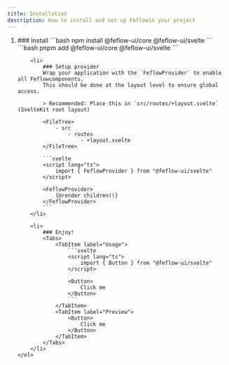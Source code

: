 ```yaml
---
title: Installation
description: How to install and set up Feflowin your project
---
```



<Steps>
    <ol>
        <li>
            ### Install
            <Tabs>
                <TabItem label="npm" icon="npm">
                    ```bash
                    npm install @feflow-ui/core @feflow-ui/svelte
                    ```
                </TabItem>
                <TabItem label="pnpm" icon="pnpm">
                    ```bash
                    pnpm add @feflow-ui/core @feflow-ui/svelte
                    ```
                </TabItem>
            </Tabs>
        </li>

        <li>
            ### Setup provider
            Wrap your application with the `FeflowProvider` to enable all Feflowcomponents.
            This should be done at the layout level to ensure global access.

            > Recommended: Place this in `src/routes/+layout.svelte` (SvelteKit root layout)

            <FileTree>
                - src
                    - routes
                        - +layout.svelte
            </FileTree>

            ```svelte
            <script lang="ts">
                import { FeflowProvider } from "@feflow-ui/svelte"
            </script>

            <FeflowProvider>
                {@render children()}
            </FeflowProvider>
            ```
        </li>

        <li>
            ### Enjoy!
            <Tabs>
                <TabItem label="Usage">
                    ```svelte
                    <script lang="ts">
                        import { Button } from "@feflow-ui/svelte"
                    </script>

                    <Button>
                        Click me
                    </Button>
                    ```
                </TabItem>
                <TabItem label="Preview">
                    <Button>
                        Click me
                    </Button>
                </TabItem>
            </Tabs>
        </li>
    </ol>

</Steps>

